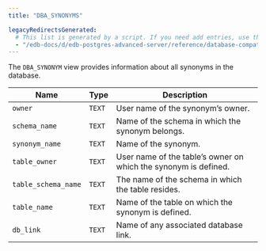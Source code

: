 ```yaml
---
title: "DBA_SYNONYMS"

legacyRedirectsGenerated:
  # This list is generated by a script. If you need add entries, use the `legacyRedirects` key.
  - "/edb-docs/d/edb-postgres-advanced-server/reference/database-compatibility-for-oracle-developers-reference-guide/12/Database_Compatibility_for_Oracle_Developers_Reference_Guide.1.160.html"
---
```


<div id="dba_synonyms" class="registered_link"></div>

The `DBA_SYNONYM` view provides information about all synonyms in the database.

| Name                | Type   | Description                                                     |
| ------------------- | ------ | --------------------------------------------------------------- |
| `owner`             | `TEXT` | User name of the synonym’s owner.                               |
| `schema_name`       | `TEXT` | Name of the schema in which the synonym belongs.                |
| `synonym_name`      | `TEXT` | Name of the synonym.                                            |
| `table_owner`       | `TEXT` | User name of the table’s owner on which the synonym is defined. |
| `table_schema_name` | `TEXT` | The name of the schema in which the table resides.              |
| `table_name`        | `TEXT` | Name of the table on which the synonym is defined.              |
| `db_link`           | `TEXT` | Name of any associated database link.                           |
